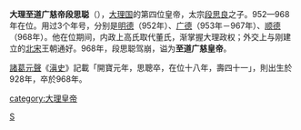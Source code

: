 {{Emperorcn box
|图像=
|名称=大理至道广慈帝
|姓名=段思聪
|庙号=
|谥号=至道广慈皇帝
|陵墓=
|政权=[[大理国|大理国]]
|出生日期=928年
|逝世日期=968年
|在位=952年-968年
|年号=[[明德_(大理)|明德]]：952年<br />
[[广德_(大理)|广德]]：953－967年<br />
[[顺德_(大理)|顺德]]：968年<br />   
}}
'''大理至道广慈帝段思聪'''（{{bd|928年||968年||catIdx=D}}），[[大理国|大理国]]的第四位皇帝，太宗[[段思良|段思良]]之子。952—968年在位。用过3个年号，分别是[[明德_(段思聪)|明德]]（952年）、[[广德_(大理)|广德]]（953年－967年）、[[顺德_(段思聪)|顺德]]（968年）。他在位期间，内政上高氏取代董氏，渐掌握大理政权；外交上与刚建立的[[北宋|北宋]]王朝通好。968年，段思聪驾崩，谥为'''至道广慈皇帝'''。

[[諸葛元聲|諸葛元聲]]《[[滇史|滇史]]》記載「開寶元年，思聰卒，在位十八年，壽四十一」，則出生於928年，卒於968年。

{{中国皇帝|父大理聖慈文武皇帝[[段思良|段思良]]|子大理應道皇帝[[段素順|段素順]]|[[大理君主列表|大理皇帝]]|952-968年}}

{{大理君主}}

[[category:大理皇帝|category:大理皇帝]]
[[Category:段姓|S]]